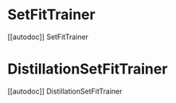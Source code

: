 
# SetFitTrainer

[[autodoc]] SetFitTrainer

# DistillationSetFitTrainer

[[autodoc]] DistillationSetFitTrainer